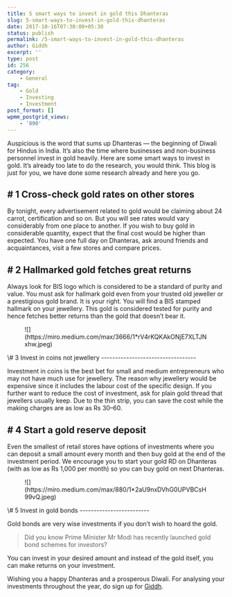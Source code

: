 ```yaml
---
title: 5 smart ways to invest in gold this Dhanteras
slug: 5-smart-ways-to-invest-in-gold-this-dhanteras
date: 2017-10-16T07:30:00+05:30
status: publish
permalink: /5-smart-ways-to-invest-in-gold-this-dhanteras
author: Giddh
excerpt: ''
type: post
id: 256
category:
    - General
tag:
    - Gold
    - Investing
    - Investment
post_format: []
wpmm_postgrid_views:
    - '890'
---
```

Auspicious is the word that sums up Dhanteras — the beginning of Diwali for Hindus in India. It’s also the time where businesses and non-business personnel invest in gold heavily. Here are some smart ways to invest in gold. It’s already too late to do the research, you would think. This blog is just for you, we have done some research already and here you go.

\# 1 Cross-check gold rates on other stores
-------------------------------------------

By tonight, every advertisement related to gold would be claiming about 24 carrot, certification and so on. But you will see rates would vary considerably from one place to another. If you wish to buy gold in considerable quantity, expect that the final cost would be higher than expected. You have one full day on Dhanteras, ask around friends and acquaintances, visit a few stores and compare prices.

\# 2 Hallmarked gold fetches great returns
------------------------------------------

Always look for BIS logo which is considered to be a standard of purity and value. You must ask for hallmark gold even from your trusted old jeweller or a prestigious gold brand. It is your right. You will find a BIS stamped hallmark on your jewellery. This gold is considered tested for purity and hence fetches better returns than the gold that doesn’t bear it.

<figure class="wp-block-image size-large">![](https://miro.medium.com/max/3666/1*rV4rKQKAkONjE7XLTJNxhw.jpeg)</figure>\# 3 Invest in coins not jewellery
----------------------------------

Investment in coins is the best bet for small and medium entrepreneurs who may not have much use for jewellery. The reason why jewellery would be expensive since it includes the labour cost of the specific design. If you further want to reduce the cost of investment, ask for plain gold thread that jewellers usually keep. Due to the thin strip, you can save the cost while the making charges are as low as Rs 30–60.

\# 4 Start a gold reserve deposit
---------------------------------

Even the smallest of retail stores have options of investments where you can deposit a small amount every month and then buy gold at the end of the investment period. We encourage you to start your gold RD on Dhanteras (with as low as Rs 1,000 per month) so you can buy gold on next Dhanteras.

<figure class="wp-block-image size-large">![](https://miro.medium.com/max/880/1*2aU9nxDVhG0UPVBCsH99vQ.jpeg)</figure>\# 5 Invest in gold bonds
-------------------------

Gold bonds are very wise investments if you don’t wish to hoard the gold.

> Did you know Prime Minister Mr Modi has recently launched gold bond schemes for investors?

You can invest in your desired amount and instead of the gold itself, you can make returns on your investment.

Wishing you a happy Dhanteras and a prosperous Diwali. For analysing your investments throughout the year, do sign up for [Giddh](https://giddh.com/).